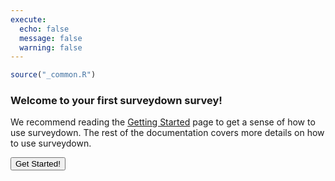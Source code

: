 ```yaml
---
execute: 
  echo: false
  message: false
  warning: false
---
```


```r
source("_common.R")
```

### Welcome to your first surveydown survey!

We recommend reading the [Getting Started](getting-started.qmd) page to get a sense of how to use surveydown. The rest of the documentation covers more details on how to use surveydown.

::: {.text-center}

[<button type="button" class="btn btn-primary btn-lg">Get Started!</button>](getting-started.qmd)

:::

